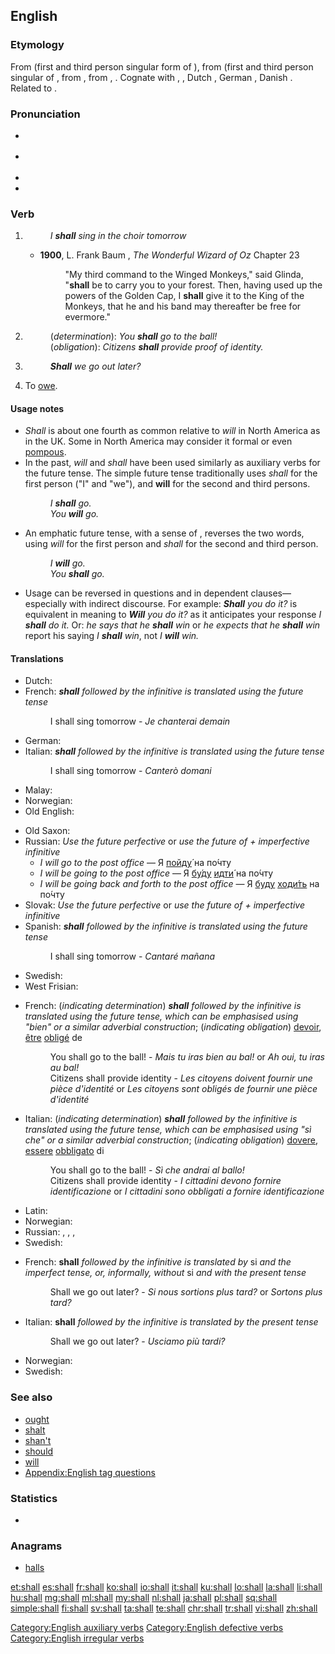==English==

===Etymology===
From {{etyl|enm|en}} {{term|schal|lang=enm}} (first and third person singular form of {{term|schulen|lang=enm}}), from {{etyl|ang|en}} {{term|sceal|lang=ang}} (first and third person singular of {{term|sculan||to be obligated or obliged to, shall, must, owe, ought to|lang=ang}}, from {{etyl|gem-pro|en}} {{term/t|gem-pro|*skulaną}}, from {{etyl|ine-pro|en}} {{term/t|ine-pro|*skal-||to owe, be under obligation}}, {{term/t|ine-pro|*(s)kel-}}. Cognate with {{langname|sco}} {{term|sall|lang=sco}}, {{term|sal||shall|lang=sco}}, Dutch {{term|zal|lang=nl}} {{gloss|"shall"; from {{term|zullen|lang=nl}}}}, German {{term|soll|lang=de}} {{gloss|"ought to"; from {{term|sollen|lang=de}}}}, Danish {{term|skall|lang=da}} {{gloss|"shall"; from {{term|skulle|lang=da}}}}. Related to {{l|en|shild}}.

===Pronunciation===
* {{a|stressed}} {{IPA|/ˈʃæl/}}
* {{a|unstressed}} {{IPA|/ʃəl/}}
* {{audio|en-us-shall.ogg|Audio (US)|lang=en}}
* {{rhymes|æl}}

===Verb===
{{wikipedia}}
{{en-verb|head=-|shall|-|should|-}}

# {{context|modal auxiliary verb|defective|lang=en}} {{non-gloss definition|Used before a verb to indicate the simple future tense, particularly in the first person singular or plural.}}
#: ''I '''shall''' sing in the choir tomorrow''
#* '''1900''', L. Frank Baum , ''The Wonderful Wizard of Oz'' Chapter 23
#*: "My third command to the Winged Monkeys," said Glinda, "'''shall''' be to carry you to your forest. Then, having used up the powers of the Golden Cap, I '''shall''' give it to the King of the Monkeys, that he and his band may thereafter be free for evermore."
# {{non-gloss definition|Used similarly to indicate determination or obligation, particularly in the second and third persons singular and plural.}}
#: (''determination''): ''You '''shall''' go to the ball!''
#: (''obligation''): ''Citizens '''shall''' provide proof of identity.''
# {{non-gloss definition|Used in questions to suggest a possible future action.}}
#: '''''Shall''' we go out later?''
# {{context|obsolete|lang=en}} To [[owe]].
{{rfex}}

====Usage notes====
* ''Shall'' is about one fourth as common relative to ''will'' in North America as in the UK. Some in North America may consider it formal or even [[pompous]].
* In the past, ''will'' and ''shall'' have been used similarly as auxiliary verbs for the future tense. The simple future tense traditionally uses ''shall'' for the first person ("I" and "we"), and '''will''' for the second and third persons.
*: ''I '''shall''' go.''
*: ''You '''will''' go.''
* An emphatic future tense, with a sense of {{term|must}}, reverses the two words, using ''will'' for the first person and ''shall'' for the second and third person.
*: ''I '''will''' go.''
*: ''You '''shall''' go.''
* Usage can be reversed in questions and in dependent clauses&mdash;especially with indirect discourse. For example: '''''Shall''' you do it?'' is equivalent in meaning to '''''Will''' you do it?'' as it anticipates your response ''I '''shall''' do it.'' Or: ''he says that he '''shall''' win'' or ''he expects that he '''shall''' win'' report his saying ''I '''shall''' win'', not ''I '''will''' win.''

====Translations====
{{trans-top|indicating the simple future tense}}
* Dutch: {{t+|nl|zullen}}
* French: '''''shall''' followed by the infinitive is translated using the future tense''
*: I shall sing tomorrow - ''Je chanterai demain''
* German: {{t+|de|sollen}}
* Italian: '''''shall''' followed by the infinitive is translated using the future tense''
*: I shall sing tomorrow - ''Canterò domani''
* Malay: {{t|ms|akan}}
* Norwegian: {{t+|no|skal}}
* Old English: {{t|ang|sculan}}
{{trans-mid}}
* Old Saxon: {{t|osx|skulan}}
* Russian: ''Use the future perfective'' or ''use the future of {{l|ru|быть}} + imperfective infinitive''
** ''I will go to the post office'' — Я [[пойти|пойду́]] на по́чту
** ''I will be going to the post office'' — Я [[быть|бу́ду]] [[идти|идти́]] на по́чту
** ''I will be going back and forth to the post office'' — Я [[быть|буду]] [[ходить|ходи́ть]] на по́чту
* Slovak: ''Use the future perfective'' or ''use the future of {{l|sk|byť}} + imperfective infinitive''
* Spanish: '''''shall''' followed by the infinitive is translated using the future tense''
*: I shall sing tomorrow - ''Cantaré mañana''
* Swedish: {{t+|sv|skola}}
* West Frisian: {{t|fy|sille}}
{{trans-bottom}}

{{trans-top|indicating determination or obligation}}
* French: (''indicating determination'') '''''shall''' followed by the infinitive is translated using the future tense, which can be emphasised using "bien" or a similar adverbial construction''; (''indicating obligation'') [[devoir]], [[être]] [[obliger|obligé]] de
*: You shall go to the ball! - ''Mais tu iras bien au bal!'' or ''Ah oui, tu iras au bal!''
*: Citizens shall provide identity - ''Les citoyens doivent fournir une pièce d'identité'' or ''Les citoyens sont obligés de fournir une pièce d'identité''
* Italian: (''indicating determination'') '''''shall''' followed by the infinitive is translated using the future tense, which can be emphasised using "sì che" or a similar adverbial construction''; (''indicating obligation'') [[dovere]], [[essere]] [[obbligare|obbligato]] di
*: You shall go to the ball! - ''Sì che andrai al ballo!''
*: Citizens shall provide identity - ''I cittadini devono fornire identificazione'' or ''I cittadini sono obbligati a fornire identificazione''
{{trans-mid}}
* Latin: {{t+|la|debeo}}
* Norwegian: {{t+|no|skulle}}
* Russian: {{qualifier|predicative}} {{t+|ru|до́лжен|m}}, {{t|ru|должна́|f}}, {{t+|ru|должно́|m}}, {{t+|ru|должны́|p}}
* Swedish: {{t+|sv|böra}}
{{trans-bottom}}

{{trans-top|in questions to suggest a possible future action}}
* French: '''shall''' ''followed by the infinitive is translated by'' si ''and the imperfect tense, or, informally, without'' si ''and with the present tense''
*: Shall we go out later? - ''Si nous sortions plus tard?'' or ''Sortons plus tard?''
* Italian: '''shall''' ''followed by the infinitive is translated by the present tense''
*: Shall we go out later? - ''Usciamo più tardi?''
{{trans-mid}}
* Norwegian: {{t+|no|skulle}}
* Swedish: {{t+|sv|skola}}
{{trans-bottom}}

===See also===
* [[ought]]
* [[shalt]]
* [[shan't]]
* [[should]]
* [[will]]
* [[Appendix:English tag questions]]

===Statistics===
* {{rank|down|good|never|100|shall|most|where|those}}

===Anagrams===
* [[halls#English|halls]]

[[Category:English auxiliary verbs]]
[[Category:English defective verbs]]
[[Category:English irregular verbs]]

[[et:shall]]
[[es:shall]]
[[fr:shall]]
[[ko:shall]]
[[io:shall]]
[[it:shall]]
[[ku:shall]]
[[lo:shall]]
[[la:shall]]
[[li:shall]]
[[hu:shall]]
[[mg:shall]]
[[ml:shall]]
[[my:shall]]
[[nl:shall]]
[[ja:shall]]
[[pl:shall]]
[[sq:shall]]
[[simple:shall]]
[[fi:shall]]
[[sv:shall]]
[[ta:shall]]
[[te:shall]]
[[chr:shall]]
[[tr:shall]]
[[vi:shall]]
[[zh:shall]]